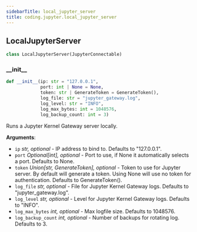 ```yaml
---
sidebarTitle: local_jupyter_server
title: coding.jupyter.local_jupyter_server
---
```


## LocalJupyterServer

```python
class LocalJupyterServer(JupyterConnectable)
```

### \_\_init\_\_

```python
def __init__(ip: str = "127.0.0.1",
             port: int | None = None,
             token: str | GenerateToken = GenerateToken(),
             log_file: str = "jupyter_gateway.log",
             log_level: str = "INFO",
             log_max_bytes: int = 1048576,
             log_backup_count: int = 3)
```

Runs a Jupyter Kernel Gateway server locally.

**Arguments**:

- `ip` _str, optional_ - IP address to bind to. Defaults to "127.0.0.1".
- `port` _Optional[int], optional_ - Port to use, if None it automatically selects a port. Defaults to None.
- `token` _Union[str, GenerateToken], optional_ - Token to use for Jupyter server. By default will generate a token. Using None will use no token for authentication. Defaults to GenerateToken().
- `log_file` _str, optional_ - File for Jupyter Kernel Gateway logs. Defaults to "jupyter_gateway.log".
- `log_level` _str, optional_ - Level for Jupyter Kernel Gateway logs. Defaults to "INFO".
- `log_max_bytes` _int, optional_ - Max logfile size. Defaults to 1048576.
- `log_backup_count` _int, optional_ - Number of backups for rotating log. Defaults to 3.


